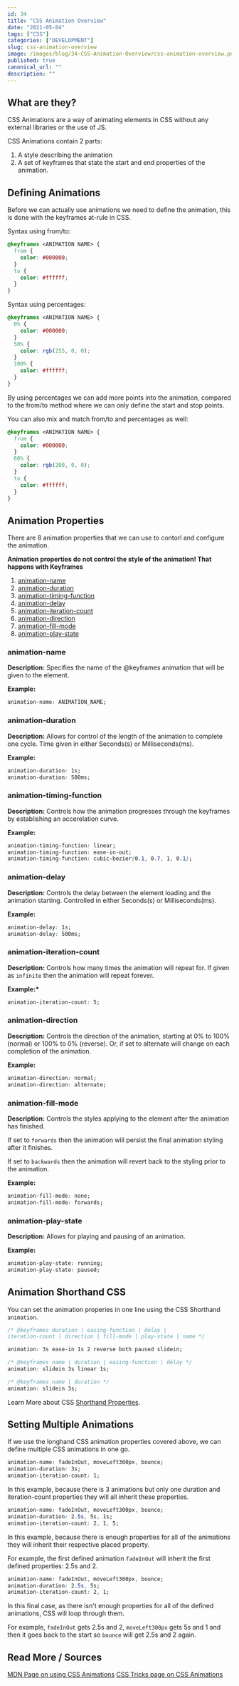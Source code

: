 ```yaml
---
id: 34
title: "CSS Animation Overview"
date: "2021-05-04"
tags: ["CSS"]
categories: ["DEVELOPMENT"]
slug: css-animation-overview
image: /images/blog/34-CSS-Animation-Overview/css-animation-overview.png
published: true
canonical_url: ""
description: ""
---
```


## What are they?

CSS Animations are a way of animating elements in CSS without any external libraries or the use of JS.

CSS Animations contain 2 parts:

1. A style describing the animation
2. A set of keyframes that state the start and end properties of the animation.

## Defining Animations

Before we can actually use animations we need to define the animation, this is done with the keyframes at-rule in CSS.

Syntax using from/to:

```css
@keyframes <ANIMATION NAME> {
  from {
    color: #000000;
  }
  to {
    color: #ffffff;
  }
}
```

Syntax using percentages:

```css
@keyframes <ANIMATION NAME> {
  0% {
    color: #000000;
  }
  50% {
    color: rgb(255, 0, 0);
  }
  100% {
    color: #ffffff;
  }
}
```

By using percentages we can add more points into the animation, compared to the from/to method where we can only define the start and stop points.

You can also mix and match from/to and percentages as well:

```css
@keyframes <ANIMATION NAME> {
  from {
    color: #000000;
  }
  60% {
    color: rgb(200, 0, 0);
  }
  to {
    color: #ffffff;
  }
}
```

## Animation Properties

There are 8 animation properties that we can use to contorl and configure the animation.

**Animation properties do not control the style of the animation! That happens with Keyframes**

1. [animation-name](https://developer.mozilla.org/en-US/docs/Web/CSS/animation-name)
2. [animation-duration](https://developer.mozilla.org/en-US/docs/Web/CSS/animation-duration)
3. [animation-timing-function](https://developer.mozilla.org/en-US/docs/Web/CSS/animation-timing-function)
4. [animation-delay](https://developer.mozilla.org/en-US/docs/Web/CSS/animation-delay)
5. [animation-iteration-count](https://developer.mozilla.org/en-US/docs/Web/CSS/animation-iteration-count)
6. [animation-direction](https://developer.mozilla.org/en-US/docs/Web/CSS/animation-direction)
7. [animation-fill-mode](https://developer.mozilla.org/en-US/docs/Web/CSS/animation-fill-mode)
8. [animation-play-state](https://developer.mozilla.org/en-US/docs/Web/CSS/animation-play-state)

### animation-name

**Description:**
Specifies the name of the @keyframes animation that will be given to the element.

**Example:**

```css
animation-name: ANIMATION_NAME;
```

### animation-duration

**Description:**
Allows for control of the length of the animation to complete one cycle. Time given in either Seconds(s) or Milliseconds(ms).

**Example:**

```css
animation-duration: 1s;
animation-duration: 500ms;
```

### animation-timing-function

**Description:**
Controls how the animation progresses through the keyframes by establishing an accerelation curve.

**Example:**

```css
animation-timing-function: linear;
animation-timing-function: ease-in-out;
animation-timing-function: cubic-bezier(0.1, 0.7, 1, 0.1);
```

### animation-delay

**Description:**
Controls the delay between the element loading and the animation starting. Controlled in either Seconds(s) or Milliseconds(ms).

**Example:**

```css
animation-delay: 1s;
animation-delay: 500ms;
```

### animation-iteration-count

**Description:**
Controls how many times the animation will repeat for. If given as `infinite` then the animation will repeat forever.

**Example:\***

```css
animation-iteration-count: 5;
```

### animation-direction

**Description:**
Controls the direction of the animation, starting at 0% to 100% (normal) or 100% to 0% (reverse). Or, if set to alternate will change on each completion of the animation.

**Example:**

```css
animation-direction: normal;
animation-direction: alternate;
```

### animation-fill-mode

**Description:**
Controls the styles applying to the element after the animation has finished.

If set to `forwards` then the animation will persist the final animation styling after it finishes.

If set to `backwards` then the animation will revert back to the styling prior to the animation.

**Example:**

```css
animation-fill-mode: none;
animation-fill-mode: forwards;
```

### animation-play-state

**Description:**
Allows for playing and pausing of an animation.

**Example:**

```css
animation-play-state: running;
animation-play-state: paused;
```

## Animation Shorthand CSS

You can set the animation properies in one line using the CSS Shorthand `animation`.

```css
/* @keyframes duration | easing-function | delay |
iteration-count | direction | fill-mode | play-state | name */

animation: 3s ease-in 1s 2 reverse both paused slidein;

/* @keyframes name | duration | easing-function | delay */
animation: slidein 3s linear 1s;

/* @keyframes name | duration */
animation: slidein 3s;
```

Learn More about CSS [Shorthand Properties](https://conermurphy.com/blog/css-shorthand-properties-overview).

## Setting Multiple Animations

If we use the longhand CSS animation properties covered above, we can define multiple CSS animations in one go.

```css
animation-name: fadeInOut, moveLeft300px, bounce;
animation-duration: 3s;
animation-iteration-count: 1;
```

In this example, because there is 3 animations but only one duration and iteration-count properties they will all inherit these properties.

```css
animation-name: fadeInOut, moveLeft300px, bounce;
animation-duration: 2.5s, 5s, 1s;
animation-iteration-count: 2, 1, 5;
```

In this example, because there is enough properties for all of the animations they will inherit their respective placed property.

For example, the first defined animation `fadeInOut` will inherit the first defined properties: 2.5s and 2.

```css
animation-name: fadeInOut, moveLeft300px, bounce;
animation-duration: 2.5s, 5s;
animation-iteration-count: 2, 1;
```

In this final case, as there isn't enough properties for all of the defined animations, CSS will loop through them.

For example, `fadeInOut` gets 2.5s and 2, `moveLeft300px` gets 5s and 1 and then it goes back to the start so `bounce` will get 2.5s and 2 again.

## Read More / Sources

[MDN Page on using CSS Animations](https://developer.mozilla.org/en-US/docs/Web/CSS/CSS_Animations/Using_CSS_animations)
[CSS Tricks page on CSS Animations](https://css-tricks.com/almanac/properties/a/animation/)
